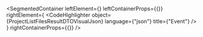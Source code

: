 
<SegmentedContainer
  leftElement={<ProjectListFilesResultDTODesc />}
  leftContainerProps={{}}
  rightElement={
    <CodeHighlighter
      object={ProjectListFilesResultDTOVisualJson}
      language={"json"}
      title={"Event"}
    />
  }
  rightContainerProps={{}}
/>
